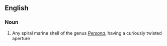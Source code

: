 ==English==

===Noun===
{{infl|en|noun|head=[[mask]] [[shell]]}}

# {{zoology}} Any spiral marine shell of the genus ''[[Persona]]'', having a curiously twisted aperture